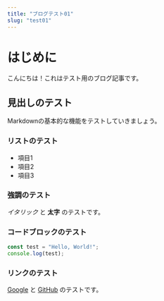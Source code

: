 ```yaml
---
title: "ブログテスト01"
slug: "test01"
---
```


# はじめに

こんにちは！これはテスト用のブログ記事です。

## 見出しのテスト

Markdownの基本的な機能をテストしていきましょう。

### リストのテスト

- 項目1
- 項目2
- 項目3

### 強調のテスト

*イタリック* と **太字** のテストです。

### コードブロックのテスト

```javascript
const test = "Hello, World!";
console.log(test);
```

### リンクのテスト

[Google](https://www.google.com) と [GitHub](https://github.com) のテストです。
